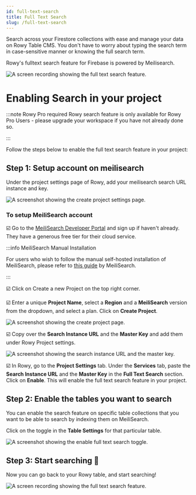 ```yaml
---
id: full-text-search
title: Full Text Search
slug: /full-text-search
---
```



Search across your Firestore collections with ease and manage your data on Rowy Table CMS. You don't have to worry about typing the search term in case-sensitive manner or knowing the full search term.  

Rowy's fulltext search feature for Firebase is powered by Meilisearch.

![A screen recording showing the full text search feature.](./assets/fulltext.gif)

# Enabling Search in your project

:::note Rowy Pro required
Rowy search feature is only available for Rowy Pro Users - please upgrade your workspace if you have not already done so.

:::

Follow the steps below to enable the full text search feature in your project:

## Step 1: Setup account on meilisearch

Under the project settings page of Rowy, add your meilisearch search URL instance and key.

<img src={projectSettings} alt="A screenshot showing the create project settings page." />

### To setup MeiliSearch account
☑️ Go to the [MeiliSearch Developer Portal](https://cloud.meilisearch.com/projects) and sign up if haven't already. They have a generous free tier for their cloud service.

:::info MeiliSearch Manual Installation

For users who wish to follow the manual self-hosted installation of MeiliSearch, please refer to [this guide](https://docs.meilisearch.com/learn/getting_started/quick_start.html#setup-and-installation) by MeiliSearch.

:::

☑️ Click on Create a new Project on the top right corner. 

☑️ Enter a unique **Project Name**, select a **Region** and a **MeiliSearch** version from the dropdown, and select a plan. Click on **Create Project**.

<img src={meilisearchImg} alt="A screenshot showing the create project page." />

☑️ Copy over the **Search Instance URL** and the **Master Key** and add them under Rowy Project settings.

<img src={textSearch} alt="A screenshot showing the search instance URL and the master key." />

☑️ In Rowy, go to the **Project Settings** tab. Under the **Services** tab, paste the **Search Instance URL** and the **Master Key** in the **Full Text Search** section. Click on **Enable**. This will enable the full text search feature in your project.

## Step 2: Enable the tables you want to search

You can enable the search feature on specific table collections that you want to be able to search by indexing them on MeiliSearch.

Click on the toggle in the **Table Settings** for that particular table.

<img src={enableTextSearch} alt="A screenshot showing the enable full text search toggle." />

## Step 3: Start searching 🚀

Now you can go back to your Rowy table, and start searching! 

![A screen recording showing the full text search feature.](./assets/text-search.gif)
